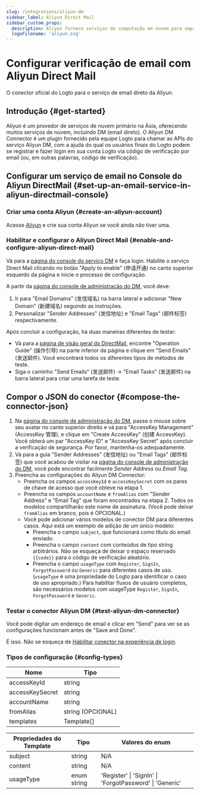 ```yaml
---
slug: /integrations/aliyun-dm
sidebar_label: Aliyun Direct Mail
sidebar_custom_props:
  description: Aliyun fornece serviços de computação em nuvem para empresas online.
  logoFilename: 'aliyun.svg'
---
```



# Configurar verificação de email com Aliyun Direct Mail

O conector oficial do Logto para o serviço de email direto da Aliyun.

<GuideTip />

## Introdução \{#get-started}

Aliyun é um provedor de serviços de nuvem primário na Ásia, oferecendo muitos serviços de nuvem, incluindo DM (email direto). O Aliyun DM Connector é um plugin fornecido pela equipe Logto para chamar as APIs do serviço Aliyun DM, com a ajuda do qual os usuários finais do Logto podem se registrar e fazer login em sua conta Logto via código de verificação por email (ou, em outras palavras, código de verificação).

## Configurar um serviço de email no Console do Aliyun DirectMail \{#set-up-an-email-service-in-aliyun-directmail-console}

### Criar uma conta Aliyun \{#create-an-aliyun-account}

Acesse [Aliyun](https://aliyun.com/) e crie sua conta Aliyun se você ainda não tiver uma.

### Habilitar e configurar o Aliyun Direct Mail \{#enable-and-configure-aliyun-direct-mail}

Vá para a [página do console do serviço DM](https://www.aliyun.com/product/directmail) e faça login. Habilite o serviço Direct Mail clicando no botão "Apply to enable" (申请开通) no canto superior esquerdo da página e inicie o processo de configuração.

A partir da [página do console de administração do DM](https://dm.console.aliyun.com/), você deve:

1. Ir para "Email Domains" (发信域名) na barra lateral e adicionar "New Domain" (新建域名) seguindo as instruções.
2. Personalizar "Sender Addresses" (发信地址) e "Email Tags" (邮件标签) respectivamente.

Após concluir a configuração, há duas maneiras diferentes de testar:

- Vá para a [página de visão geral do DirectMail](https://dm.console.aliyun.com/), encontre "Operation Guide" (操作引导) na parte inferior da página e clique em "Send Emails" (发送邮件). Você encontrará todos os diferentes tipos de métodos de teste.
- Siga o caminho "Send Emails" (发送邮件) -> "Email Tasks" (发送邮件) na barra lateral para criar uma tarefa de teste.

## Compor o JSON do conector \{#compose-the-connector-json}

1. Na [página do console de administração do DM](https://dm.console.aliyun.com/), passe o mouse sobre seu avatar no canto superior direito e vá para "AccessKey Management" (AccessKey 管理), e clique em "Create AccessKey" (创建 AccessKey). Você obterá um par "AccessKey ID" e "AccessKey Secret" após concluir a verificação de segurança. Por favor, mantenha-os adequadamente.
2. Vá para a guia "Sender Addresses" (发信地址) ou "Email Tags" (邮件标签) que você acabou de visitar na [página do console de administração do DM](https://dm.console.aliyun.com/), você pode encontrar facilmente _Sender Address_ ou _Email Tag_.
3. Preencha as configurações do Aliyun DM Connector:
   - Preencha os campos `accessKeyId` e `accessKeySecret` com os pares de chave de acesso que você obteve na etapa 1.
   - Preencha os campos `accountName` e `fromAlias` com "Sender Address" e "Email Tag" que foram encontrados na etapa 2. Todos os modelos compartilharão este nome de assinatura. (Você pode deixar `fromAlias` em branco, pois é OPCIONAL.)
   - Você pode adicionar vários modelos de conector DM para diferentes casos. Aqui está um exemplo de adição de um único modelo:
     - Preencha o campo `subject`, que funcionará como título do email enviado.
     - Preencha o campo `content` com conteúdos de tipo string arbitrários. Não se esqueça de deixar o espaço reservado `{{code}}` para o código de verificação aleatório.
     - Preencha o campo `usageType` com `Register`, `SignIn`, `ForgotPassword` ou `Generic` para diferentes casos de uso. (`usageType` é uma propriedade do Logto para identificar o caso de uso apropriado.) Para habilitar fluxos de usuário completos, são necessários modelos com usageType `Register`, `SignIn`, `ForgotPassword` e `Generic`.

### Testar o conector Aliyun DM \{#test-aliyun-dm-connector}

Você pode digitar um endereço de email e clicar em "Send" para ver se as configurações funcionam antes de "Save and Done".

É isso. Não se esqueça de [Habilitar conector na experiência de login](/connectors/email-connectors/#enable-email-sign-up-or-sign-in).

### Tipos de configuração \{#config-types}

| Nome            | Tipo              |
| --------------- | ----------------- |
| accessKeyId     | string            |
| accessKeySecret | string            |
| accountName     | string            |
| fromAlias       | string (OPCIONAL) |
| templates       | Template[]        |

| Propriedades do Template | Tipo        | Valores do enum                                        |
| ------------------------ | ----------- | ------------------------------------------------------ |
| subject                  | string      | N/A                                                    |
| content                  | string      | N/A                                                    |
| usageType                | enum string | 'Register' \| 'SignIn' \| 'ForgotPassword' \| 'Generic' |